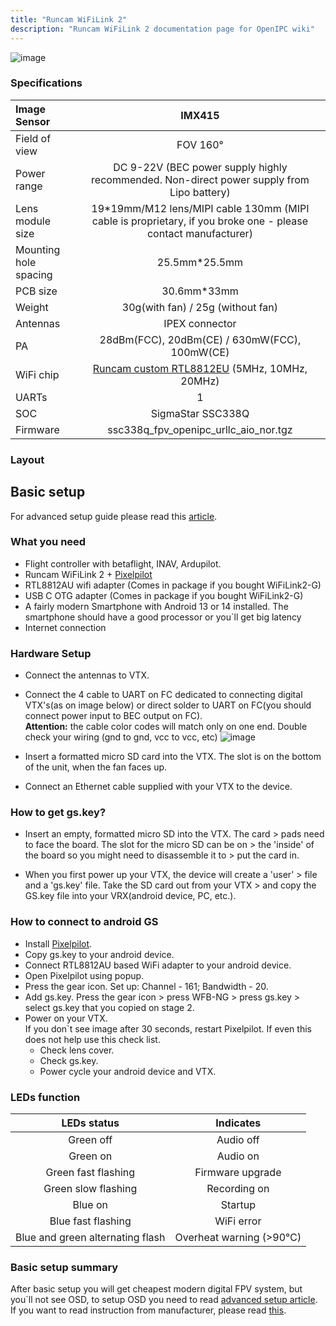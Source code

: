 ```yaml
---
title: "Runcam WiFiLink 2"
description: "Runcam WiFiLink 2 documentation page for OpenIPC wiki"
---
```


![image](/src/assets/images/runcam-wifilink-v2-main-photo.png)

### Specifications

|Image Sensor                   | IMX415   |
|:------------------------------|:---------:|
|Field of view                  | FOV 160°   |
|Power range                    | DC 9-22V (BEC power supply highly recommended. Non-direct power supply from Lipo battery)   |
|Lens module size               | 19*19mm/M12 lens/MIPI cable 130mm (MIPI cable is proprietary, if you broke one - please contact manufacturer)   |
|Mounting hole spacing          | 25.5mm*25.5mm    |
|PCB size                       | 30.6mm*33mm   |
|Weight                         | 30g(with fan) / 25g (without fan)    |
|Antennas                       | IPEX connector    |
|PA                             | 28dBm(FCC), 20dBm(CE) / 630mW(FCC), 100mW(CE)  |
|WiFi chip                      | [Runcam custom RTL8812EU](/use-cases/fpv/wifi-adapters/rtl8812eu) (5MHz, 10MHz, 20MHz)  |
|UARTs                          | 1  |
|SOC                            | SigmaStar SSC338Q  |
| Firmware                      | ssc338q_fpv_openipc_urllc_aio_nor.tgz  |

### Layout
<ThemeImage
  lightSrc="/src/assets/images/runcam-wifilink-2-motherboard-down-light.png"
  darkSrc="/src/assets/images/runcam-wifilink-2-motherboard-down-dark.png"
  alt="Motherboard down image"
/>

<ThemeImage
  lightSrc="/src/assets/images/runcam-wifilink-2-motherboard-up-light.png"
  darkSrc="/src/assets/images/runcam-wifilink-2-motherboard-up-dark.png"
  alt="Motherboard down image"
/>

## Basic setup
For advanced setup guide please read this [article](/use-cases/fpv/advanced-setup/).
### What you need
 -   Flight controller with betaflight, INAV, Ardupilot.
 -   Runcam WiFiLink 2 + [Pixelpilot](https://github.com/OpenIPC/PixelPilot)
 -   RTL8812AU wifi adapter (Comes in package if you bought WiFiLink2-G)
 -   USB C OTG adapter (Comes in package if you bought WiFiLink2-G)
 -   A fairly modern Smartphone with Android 13 or 14 installed. The smartphone should have a good processor or you`ll get big latency
 -   Internet connection


### Hardware Setup

 -   Connect the antennas to VTX.

 -   Connect the 4 cable to UART on FC dedicated to connecting
     digital VTX's(as on image below) or direct solder to UART on FC(you should connect power input to BEC output on FC). \
     **Attention:** the cable color codes will match only on one end.
     Double check your wiring (gnd to gnd, vcc to vcc, etc)
     ![image](/src/assets/images/runcam-wifilink-v2-to-fc-connection.png)

 -   Insert a formatted micro SD card into the VTX. The slot is on the
    bottom of the unit, when the fan faces up.

 -   Connect an Ethernet cable supplied with your VTX to the device.


### How to get gs.key?

 -   Insert an empty, formatted micro SD into the VTX. The card
    > pads need to face the board. The slot for the micro SD can be on
    > the 'inside' of the board so you might need to disassemble it to
    > put the card in.

 -   When you first power up your VTX, the device will create a 'user'
    > file and a 'gs.key' file. Take the SD card out from your VTX
    > and copy the GS.key file into your VRX(android device, PC, etc.).

### How to connect to android GS
 - Install [Pixelpilot](https://github.com/OpenIPC/PixelPilot).
 - Copy gs.key to your android device.
 - Connect RTL8812AU based WiFi adapter to your android device.
 - Open Pixelpilot using popup.
 - Press the gear icon. Set up: Channel - 161; Bandwidth - 20.
 - Add gs.key. Press the gear icon > press WFB-NG > press gs.key > select gs.key that you copied on stage 2.
 - Power on your VTX. \
 If you don`t see image after 30 seconds, restart Pixelpilot. If even this does not help use this check list.
    - Check lens cover.
    - Check gs.key.
    - Power cycle your android device and VTX.

### LEDs function
| LEDs status                       | Indicates               |
|:---------------------------------:|:-----------------------:|
| Green off                         | Audio off               |
| Green on                          | Audio on                |
| Green fast flashing               | Firmware upgrade        |
| Green slow flashing               | Recording on            |
| Blue on                           | Startup                 |
| Blue fast flashing                | WiFi error              |
| Blue and green alternating flash  | Overheat warning (>90℃) |

### Basic setup summary
After basic setup you will get cheapest modern digital FPV system, but you`ll not see OSD, to setup OSD you need to read [advanced setup article](/use-cases/fpv/advanced-setup/). If you want to read instruction from manufacturer, please read [this](https://store-m8o52p.mybigcommerce.com/product_images/img_runcam_wifilink2/wifilink2_manual-en.pdf).
